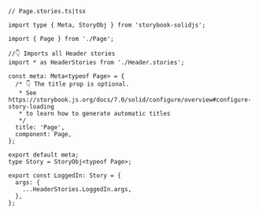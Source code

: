 ```tsx
// Page.stories.ts|tsx

import type { Meta, StoryObj } from 'storybook-solidjs';

import { Page } from './Page';

//👇 Imports all Header stories
import * as HeaderStories from './Header.stories';

const meta: Meta<typeof Page> = {
  /* 👇 The title prop is optional.
   * See https://storybook.js.org/docs/7.0/solid/configure/overview#configure-story-loading
   * to learn how to generate automatic titles
   */
  title: 'Page',
  component: Page,
};

export default meta;
type Story = StoryObj<typeof Page>;

export const LoggedIn: Story = {
  args: {
    ...HeaderStories.LoggedIn.args,
  },
};
```
